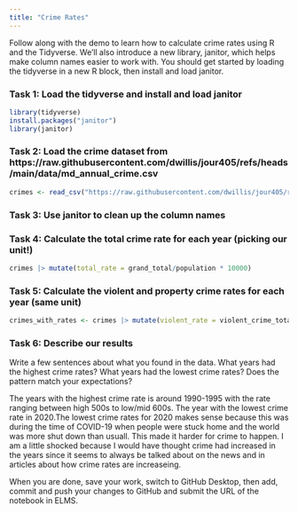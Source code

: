 ```yaml
---
title: "Crime Rates"
---
```


Follow along with the demo to learn how to calculate crime rates using R and the Tidyverse. We'll also introduce a new library, janitor, which helps make column names easier to work with. You should get started by loading the tidyverse in a new R block, then install and load janitor.

### Task 1: Load the tidyverse and install and load janitor

```r
library(tidyverse)
install.packages("janitor")
library(janitor)
```



### Task 2: Load the crime dataset from https://raw.githubusercontent.com/dwillis/jour405/refs/heads/main/data/md_annual_crime.csv

```r
crimes <- read_csv("https://raw.githubusercontent.com/dwillis/jour405/refs/heads/main/data/md_annual_crime.csv") |> clean_names()
```


### Task 3: Use janitor to clean up the column names



### Task 4: Calculate the total crime rate for each year (picking our unit!)

```r
crimes |> mutate(total_rate = grand_total/population * 10000)
```



### Task 5: Calculate the violent and property crime rates for each year (same unit)

```r
crimes_with_rates <- crimes |> mutate(violent_rate = violent_crime_total/population * 10000, property_rate = property_crime_total/population * 10000)
```



### Task 6: Describe our results

Write a few sentences about what you found in the data. What years had the highest crime rates? What years had the lowest crime rates? Does the pattern match your expectations?

The years with the highest crime rate is around 1990-1995 with the rate ranging between high 500s to low/mid 600s. The year with the lowest crime rate in 2020.The lowest crime rates for 2020 makes sense because this was during the time of COVID-19 when people were stuck home and the world was more shut down than usuall. This made it harder for crime to happen. I am a little shocked because I would have thought crime had increased in the years since it seems to always be talked about on the news and in articles about how crime rates are increaseing. 
 

When you are done, save your work, switch to GitHub Desktop, then add, commit and push your changes to GitHub and submit the URL of the notebook in ELMS.

